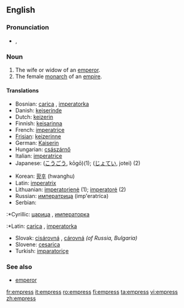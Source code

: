 ==English==

===Pronunciation===
*{{IPA|/ˈɛmpɹəs/}}, {{SAMPA|/"Empr\@s/}}

===Noun===
{{en-noun|es}}

#The wife or widow of an [[emperor]].
#The female [[monarch]] of an [[empire]].

====Translations====
{{top}}
*Bosnian: [[carica]] {{f}}, [[imperatorka]] {{f}}
*Danish: [[kejserinde]]
*Dutch: [[keizerin]] {{f}}
*Finnish: [[keisarinna]]
*French: [[imperatrice]] {{f}}
*[[Frisian]]: [[keizerinne]] {{f}}
*German: [[Kaiserin]] {{f}}
*Hungarian: [[császárnő]]
*Italian: [[imperatrice]] {{f}}
*Japanese: {{JAchar|[[皇后]]}} ([[こうごう]], kōgō)(1); {{JAchar|[[女帝]]}} ([[じょてい]], jotei) (2)
{{mid}}
*Korean: [[황후]] (hwanghu)
*Latin: [[imperatrix]]
*Lithuanian: [[imperatorienė]] {{f}} (1); [[imperatorė]] {{f}} (2)
*Russian: [[императрица]] (imp'eratríca) {{f}}
*Serbian:
:*Cyrillic: [[царица]] {{f}}, [[императорка]] {{f}}
:*Latin: [[carica]] {{f}}, [[imperatorka]] {{f}}
*Slovak: [[cisárovná]] {{f}}, [[cárovná]] {{f}} ''(of Russia, Bulgaria)''
*Slovene: [[cesarica]] {{f}}
*Turkish: [[imparatoriçe]]
{{bottom}}

===See also===
*[[emperor]]

[[fr:empress]]
[[it:empress]]
[[ro:empress]]
[[fi:empress]]
[[ta:empress]]
[[vi:empress]]
[[zh:empress]]